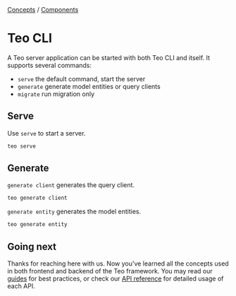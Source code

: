 <div className="breadcrumbs">
  <span className="breadcrumb">
    <a href="/docs/concepts">Concepts</a>
  </span>
  <span> / </span>
  <span className="breadcrumb">
    <a href="/docs/concepts/components">Components</a>
  </span>
</div>

# Teo CLI

A Teo server application can be started with both Teo CLI and itself. It
supports several commands:
- `serve` the default command, start the server
- `generate` generate model entities or query clients
- `migrate` run migration only

## Serve

Use `serve` to start a server.

```sh
teo serve
```

## Generate

`generate client` generates the query client.

```sh
teo generate client
```

`generate entity` generates the model entities.

```sh
teo generate entity
```

## Going next

Thanks for reaching here with us. Now you've learned all the concepts used in
both frontend and backend of the Teo framework. You may read our
[guides](/docs/guides) for best practices, or check our [API reference](/docs/references) for
detailed usage of each API.
